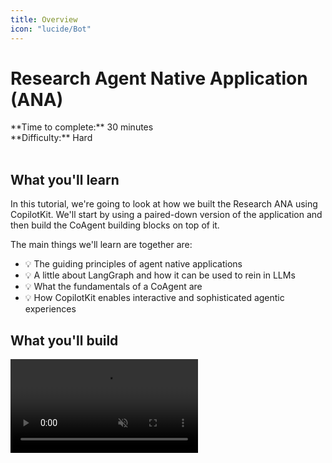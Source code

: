 ```yaml
---
title: Overview
icon: "lucide/Bot"
---
```


# Research Agent Native Application (ANA)

<div>
  <div>**Time to complete:** 30 minutes</div>
  <div>**Difficulty:** Hard</div>
</div>

<br />

## What you'll learn

In this tutorial, we're going to look at how we built the Research ANA using CopilotKit. We'll start by 
using a paired-down version of the application and then build the CoAgent building blocks on top of it.

The main things we'll learn are together are:
- 💡 The guiding principles of agent native applications
- 💡 A little about LangGraph and how it can be used to rein in LLMs
- 💡 What the fundamentals of a CoAgent are
- 💡 How CopilotKit enables interactive and sophisticated agentic experiences

## What you'll build

<video src="/images/coagents/tutorials/research-ana/final-results.mp4" className="rounded-lg shadow-xl" loop playsInline controls autoPlay muted />

<div className="flex flex-row gap-2">
  <Button size="lg" asChild className="flex gap-2 items-center">
    <Link href="https://github.com/CopilotKit/open-research-ANA" className="no-underline" target="_blank">
      <FaGithub className="w-6 h-6 mr-2" />
      <span>View on GitHub</span>
    </Link>
  </Button>

  <Button size="lg" asChild className="flex gap-2 items-center">
    <Link href="https://open-research-ana.vercel.app/" className="no-underline" target="_blank">
      <PiMonitor className="w-6 h-6 mr-2" />
      <span>View live app</span>
    </Link>
  </Button>
</div>

## Let's get started!
In the next step, we'll checkout the repo, install dependencies, and start the project locally.
